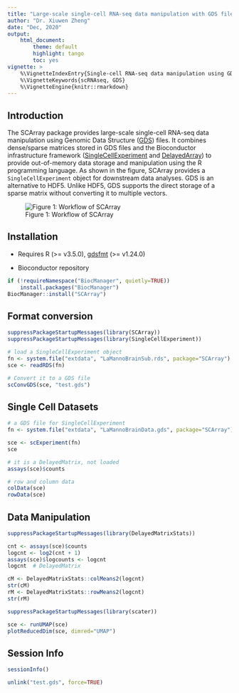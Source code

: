 ```yaml
---
title: "Large-scale single-cell RNA-seq data manipulation with GDS files"
author: "Dr. Xiuwen Zheng"
date: "Dec, 2020"
output:
    html_document:
        theme: default
        highlight: tango
        toc: yes
vignette: >
    %\VignetteIndexEntry{Single-cell RNA-seq data manipulation using GDS files}
    %\VignetteKeywords{scRNAseq, GDS}
    %\VignetteEngine{knitr::rmarkdown}
---
```



## Introduction

The SCArray package provides large-scale single-cell RNA-seq data manipulation using Genomic Data Structure ([GDS](http://www.bioconductor.org/packages/gdsfmt)) files. It combines dense/sparse matrices stored in GDS files and the Bioconductor infrastructure framework ([SingleCellExperiment](http://www.bioconductor.org/packages/SingleCellExperiment) and [DelayedArray](http://www.bioconductor.org/packages/DelayedArray)) to provide out-of-memory data storage and manipulation using the R programming language. As shown in the figure, SCArray provides a `SingleCellExperiment` object for downstream data analyses. GDS is an alternative to HDF5. Unlike HDF5, GDS supports the direct storage of a sparse matrix without converting it to multiple vectors.

![Figure 1: Workflow of SCArray](scarray_fig.svg)


## Installation

* Requires R (>= v3.5.0), [gdsfmt](http://www.bioconductor.org/packages/gdsfmt) (>= v1.24.0)

* Bioconductor repository
```R
if (!requireNamespace("BiocManager", quietly=TRUE))
    install.packages("BiocManager")
BiocManager::install("SCArray")
```


## Format conversion

```r
suppressPackageStartupMessages(library(SCArray))
suppressPackageStartupMessages(library(SingleCellExperiment))

# load a SingleCellExperiment object
fn <- system.file("extdata", "LaMannoBrainSub.rds", package="SCArray")
sce <- readRDS(fn)

# Convert it to a GDS file
scConvGDS(sce, "test.gds")
```


## Single Cell Datasets

```r
# a GDS file for SingleCellExperiment
fn <- system.file("extdata", "LaMannoBrainData.gds", package="SCArray")

sce <- scExperiment(fn)
sce

# it is a DelayedMatrix, not loaded
assays(sce)$counts

# row and column data
colData(sce)
rowData(sce)
```


## Data Manipulation

```r
suppressPackageStartupMessages(library(DelayedMatrixStats))

cnt <- assays(sce)$counts
logcnt <- log2(cnt + 1)
assays(sce)$logcounts <- logcnt
logcnt  # DelayedMatrix

cM <- DelayedMatrixStats::colMeans2(logcnt)
str(cM)
rM <- DelayedMatrixStats::rowMeans2(logcnt)
str(rM)
```

```r
suppressPackageStartupMessages(library(scater))

sce <- runUMAP(sce)
plotReducedDim(sce, dimred="UMAP")
```


## Session Info

```r
sessionInfo()
```

```r
unlink("test.gds", force=TRUE)
```
